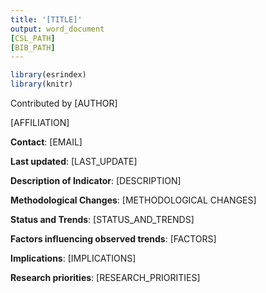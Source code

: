 ```yaml
---
title: '[TITLE]'
output: word_document
[CSL_PATH]
[BIB_PATH]
---
```


```r
library(esrindex)
library(knitr)
```

Contributed by [AUTHOR]

[AFFILIATION] 

**Contact**: [EMAIL]

**Last updated**: [LAST_UPDATE]

**Description of Indicator**: [DESCRIPTION]

**Methodological Changes**: [METHODOLOGICAL CHANGES]

**Status and Trends**: [STATUS_AND_TRENDS]

**Factors influencing observed trends**: [FACTORS]

**Implications**: [IMPLICATIONS]

**Research priorities**: [RESEARCH_PRIORITIES]
